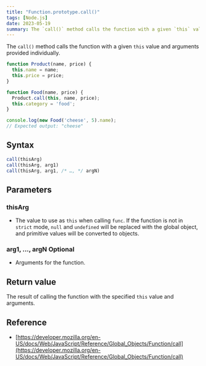 ```yaml
---
title: "Function.prototype.call()"
tags: [Node.js]
date: 2023-05-19
summary: The `call()` method calls the function with a given `this` value and arguments provided individually.
---
```


The `call()` method calls the function with a given `this` value and arguments provided individually.

```javascript
function Product(name, price) {
  this.name = name;
  this.price = price;
}

function Food(name, price) {
  Product.call(this, name, price);
  this.category = 'food';
}

console.log(new Food('cheese', 5).name);
// Expected output: "cheese"
```

## Syntax

```javascript
call(thisArg)
call(thisArg, arg1)
call(thisArg, arg1, /* …, */ argN)
```

## Parameters

### thisArg

- The value to use as `this` when calling `func`. If the function is not in `strict`
mode, `null` and `undefined` will be replaced with the global object, and
primitive values will be converted to objects.

### arg1, …, argN Optional

- Arguments for the function.

## Return value

The result of calling the function with the specified `this` value and arguments.

## Reference

- [https://developer.mozilla.org/en-US/docs/Web/JavaScript/Reference/Global_Objects/Function/call](https://developer.mozilla.org/en-US/docs/Web/JavaScript/Reference/Global_Objects/Function/call)
